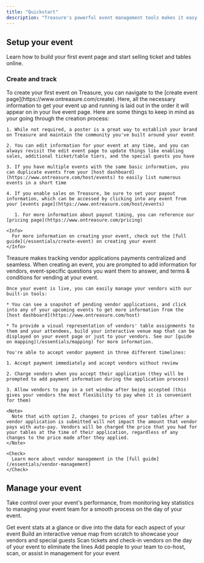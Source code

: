 ```yaml
---
title: "Quickstart"
description: "Treasure's powerful event management tools makes it easy for you to quickly launch and promote your events. We provide a platform to manage all your vendors, build interactive maps to showcase them, and drive more ticket sales. "
---
```


## Setup your event

Learn how to build your first event page and start selling ticket and tables online.

### Create and track

<AccordionGroup>
  <Accordion title="Create your event" icon="image">
    To create your first event on Treasure, you can navigate to the [create event page](https://www.ontreasure.com/create). Here, all the necessary information to get your event up and running is laid out in the order it will appear on in your live event page. Here are some things to keep in mind as your going through the creation process:&#x20;

    1. While not required, a poster is a great way to establish your brand on Treasure and maintain the community you've built around your event

    2. You can edit information for your event at any time, and you can always revisit the edit event page to update things like enabling sales, additional ticket/table tiers, and the special guests you have

    3. If you have multiple events with the same basic information, you can duplicate events from your [host dashboard](https://www.ontreasure.com/host/events) to easily list numerous events in a short time

    4. If you enable sales on Treasure, be sure to set your payout information, which can be accessed by clicking into any event from your [events page](https://www.ontreasure.com/host/events)

       1. For more information about payout timing, you can reference our [pricing page](https://www.ontreasure.com/pricing)

    <Info>
      For more information on creating your event, check out the [full guide](/essentials/create-event) on creating your event
    </Info>
  </Accordion>

  <Accordion title="Track vendor applications" icon="store">
    Treasure makes tracking vendor applications payments centralized and seamless. When creating an event, you are prompted to add information for vendors, event-specific questions you want them to answer, and terms & conditions for vending at your event.&#x20;

    Once your event is live, you can easily manage your vendors with our built-in tools:

    * You can see a snapshot of pending vendor applications, and click into any of your upcoming events to get more information from the [host dashboard](https://www.ontreasure.com/host)

    * To provide a visual representation of vendors' table assignments to them and your attendees, build your interactive venue map that can be displayed on your event page or just to your vendors. See our [guide on mapping](/essentials/mapping) for more information.

    You're able to accept vendor payment in three different timelines:

    1. Accept payment immediately and accept vendors without review

    2. Charge vendors when you accept their application (they will be prompted to add payment information during the application process)

    3. Allow vendors to pay in a set window after being accepted (this gives your vendors the most flexibility to pay when it is convenient for them)

    <Note>
      Note that with option 2, changes to prices of your tables after a vendor application is submitted will not impact the amount that vendor pays with auto-pay. Vendors will be charged the price that you had for your tables at the time of their application, regardless of any changes to the price made after they applied.
    </Note>

    <Check>
      Learn more about vendor management in the [full guide](/essentials/vendor-management)
    </Check>
  </Accordion>
</AccordionGroup>

## Manage your event

Take control over your event's performance, from monitoring key statistics to managing your event team for a smooth process on the day of your event.

<CardGroup>
  <Card title="Monitor Event Analytics" icon="chart-column" href="/essentials/event-analytics">
    Get event stats at a glance or dive into the data for each aspect of your event
  </Card>

  <Card title="Build A Venue Map" icon="map" href="/essentials/mapping">
    Build an interactive venue map from scratch to showcase your vendors and special guests
  </Card>

  <Card title="Mobile App Check-In" icon="mobile" href="/essentials/mobile-app">
    Scan tickets and check-in vendors on the day of your event to eliminate the lines
  </Card>

  <Card title="Manage Your Team" icon="user-group" href="/essentials/manage-team">
    Add people to your team to co-host, scan, or assist in management for your event
  </Card>
</CardGroup>